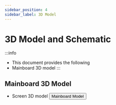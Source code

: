 ```yaml
---
sidebar_position: 4
sidebar_label: 3D Model
---
```


# 3D Model and Schematic

:::info
* This document provides the following
* Mainboard 3D model
:::

## Mainboard 3D Model

* Screen 3D model
    <Button variant="contained" disableElevation component="a" rel="noopener" href="https://cdn.mellow.klipper.cn/STEP/FLY-DSI-LCD5.step">Mainboard Model</Button>
